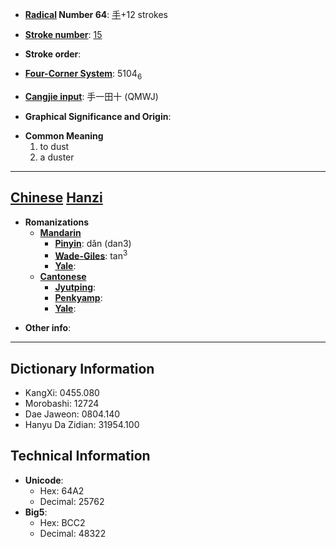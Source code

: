 * '''[[Wiktionary:Chinese radical index| Radical]] Number 64''': [[Wiktionary:Chinese radical index 手|手]]+12 strokes

* '''[[Wiktionary:Chinese total strokes index|Stroke number]]''': [[Wiktionary:Chinese total strokes index 15|15]]

* '''Stroke order''': 

* '''[[Wiktionary:Chinese four corner index|Four-Corner System]]''': 5104<sub>6</sub>

* '''[[Wiktionary:Chinese Cangjie index|Cangjie input]]''': 手一田十 (QMWJ)

* '''Graphical Significance and Origin''': 

* '''Common Meaning'''
*#to dust
*# a duster


----

== [[Chinese]] [[Hanzi]] ==

* '''Romanizations'''
** '''[[Mandarin]]'''
*** '''[[Pinyin]]''': dǎn (dan3)
*** '''[[Wade-Giles]]''': tan<sup>3</sup>
*** '''[[Yale]]''': 
** '''[[Cantonese]]'''
*** '''[[Jyutping]]''':
*** '''[[Penkyamp]]''': 
*** '''[[Yale]]''': 

* '''Other info''': 

----

== Dictionary Information ==

* KangXi: 0455.080
* Morobashi: 12724
* Dae Jaweon: 0804.140
* Hanyu Da Zidian: 31954.100

== Technical Information ==

* '''Unicode''':
** Hex: 64A2
** Decimal: 25762
* '''Big5''':
** Hex: BCC2
** Decimal: 48322
